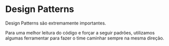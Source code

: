 # Design Patterns

Design Patterns são extremamente importantes.

Para uma melhor leitura do código e forçar a seguir padrões, utilizamos algumas ferramentar para fazer o time caminhar sempre na mesma direção.